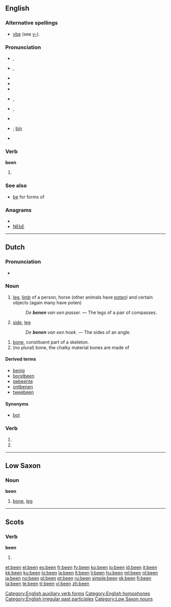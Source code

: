 {{wikipedia}}
{{also|ben|Ben}}
==English==

{{rank|who|said|would|46|been|will|no|them}}

===Alternative spellings===
* {{i-c|obsolete}} [[ybe]] (see [[y-]]).

===Pronunciation===
* {{a|RP|stressed}} {{IPA|/ˈbiːn/}}, {{SAMPA|/"bi:n/}}
* {{a|RP|unstressed}} {{IPA|/bin/}}, {{SAMPA|/bin/}}
* {{audio|en-gb-been.ogg|Audio (RP)}}
* {{homophones|bean}}
* {{rhymes|iːn}}
* {{a|GenAm|stressed}} {{IPA|/ˈbɪn/}}, {{SAMPA|/"bIn/}}
* {{a|GenAm|unstressed}} {{IPA|/bɪn/}}, {{SAMPA|/bIn/}}
* {{audio|en-us-been.ogg|Audio (US)}}
* {{homophones|bean}}; [[bin]] {{i|US accent}}
* {{rhymes|ɪn}}

===Verb===
'''been'''

# {{past participle of|[[be#English|be]]}}
<!-- Translation belong on [[be]] -->

===See also===
* [[be#Inflection|be]] for forms of {{term|be|lang=en}}

===Anagrams===
* {{alphagram|been}}
* [[NEbE#English|NEbE]]

[[Category:English auxiliary verb forms]]
[[Category:English homophones]]
[[Category:English irregular past participles]]

----

==Dutch==

===Pronunciation===
* {{audio|Nl-been.ogg|audio}}

===Noun===
{{nl-noun|g=n|benen|beentje}}

# {{anatomy|lang=nl}} [[leg]], [[limb]] of a person, horse (other animals have [[poten]]) and certain objects (again many have poten)
#: ''De '''benen''' van een passer.'' &mdash; The legs of a pair of compasses.
# {{mathematics|lang=nl}} [[side]], [[leg]]
#: ''De '''benen''' van een hoek.'' &mdash; The sides of an angle.

{{nl-noun|g=n|pl1=beenderen|pl2=benen|dim=beentje|dimpl1=beentjes|dimpl2=beendertjes}}

# [[bone]], constituent part of a skeleton.
# (no plural) bone, the chalky material bones are made of

====Derived terms====
{{top4}}
* [[benig]]
* [[borstbeen]]
* [[gebeente]]
* [[ontbenen]]
* [[tweebeen]]
{{bottom}}

====Synonyms====
* {{i-c|bone}} [[bot]]

===Verb===
{{infl|nl}}

# {{nl-verb-form|p=1|n=sg|t=pres|m=ind|benen}}
# {{nl-verb-form|m=imp|benen}}

----

==Low Saxon==

===Noun===
'''been'''

# [[bone]], [[leg]]

[[Category:Low Saxon nouns]]

----

==Scots==

===Verb===
'''been'''

# {{past participle of|[[be#Scots|be]]|lang=Scots}}

[[et:been]]
[[el:been]]
[[es:been]]
[[fr:been]]
[[fy:been]]
[[ko:been]]
[[io:been]]
[[id:been]]
[[it:been]]
[[kk:been]]
[[ku:been]]
[[lo:been]]
[[la:been]]
[[lt:been]]
[[li:been]]
[[hu:been]]
[[ml:been]]
[[nl:been]]
[[ja:been]]
[[no:been]]
[[pl:been]]
[[pt:been]]
[[ru:been]]
[[simple:been]]
[[sk:been]]
[[fi:been]]
[[ta:been]]
[[te:been]]
[[tr:been]]
[[vi:been]]
[[zh:been]]